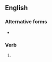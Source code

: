==English==

===Alternative forms===
* {{l|en|editorializing}} {{qualifier|North American}}

===Verb===
{{head|en|present participle}}

# {{lb|en|chiefly|British}} {{present participle of|editorialise|lang=en|nocat=1}}